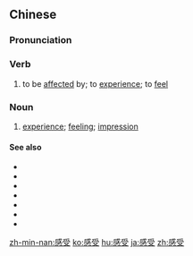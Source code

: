 ==Chinese==
{{zh-forms}}

===Pronunciation===
{{zh-pron
|m=gǎnshòu
|c=gam2 sau6
|h=pfs=kám-su
|mn=qz:kám-siǔ/tw,xm,zz:kám-siū
|ma=Zh-ganshòu.ogg
|cat=v,n
}}

===Verb===
{{zh-verb}}

# to be [[affected]] by; to [[experience]]; to [[feel]]

===Noun===
{{zh-noun}}

# [[experience]]; [[feeling]]; [[impression]]
#: {{zh-x|顧及 某人 的 感受|to take into account somebody's '''feelings'''}}

====See also====
* {{zh-l|感到}}
* {{zh-l|受到}}
* {{zh-l|經歷}}
* {{zh-l|經驗}}
* {{zh-l|接受}}
* {{zh-l|體會}}
* {{zh-l|體驗}}

{{zh-cat|Intermediate}}

[[zh-min-nan:感受]]
[[ko:感受]]
[[hu:感受]]
[[ja:感受]]
[[zh:感受]]